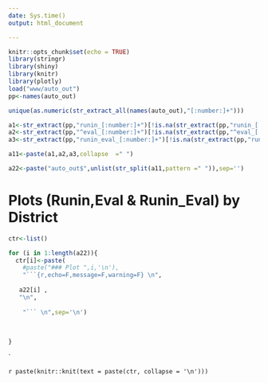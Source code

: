 ```yaml
---
date: Sys.time()
output: html_document

---
```



```r
knitr::opts_chunk$set(echo = TRUE)
library(stringr)
library(shiny)
library(knitr)
library(plotly)
load("www/auto_out")
pp<-names(auto_out)

unique(as.numeric(str_extract_all(names(auto_out),"[:number:]+")))

a1<-str_extract(pp,"runin_[:number:]+")[!is.na(str_extract(pp,"runin_[:number:]+"))]
a2<-str_extract(pp,"^eval_[:number:]+")[!is.na(str_extract(pp,"^eval_[:number:]+"))]
a3<-str_extract(pp,"runin_eval_[:number:]+")[!is.na(str_extract(pp,"runin_eval_[:number:]+"))]

a11<-paste(a1,a2,a3,collapse  =" ")

a22<-paste("auto_out$",unlist(str_split(a11,pattern =" ")),sep='')

```


# Plots (Runin,Eval & Runin_Eval) by District

```r
ctr<-list()

for (i in 1:length(a22)){
  ctr[i]<-paste( 
    #paste("### Plot ",i,'\n'),
    "```{r,echo=F,message=F,warning=F} \n",
    
   a22[i] ,
   "\n",
    
    "``` \n",sep='\n')
  
  
  
}
```

`

`r paste(knitr::knit(text = paste(ctr, collapse = '\n')))`






